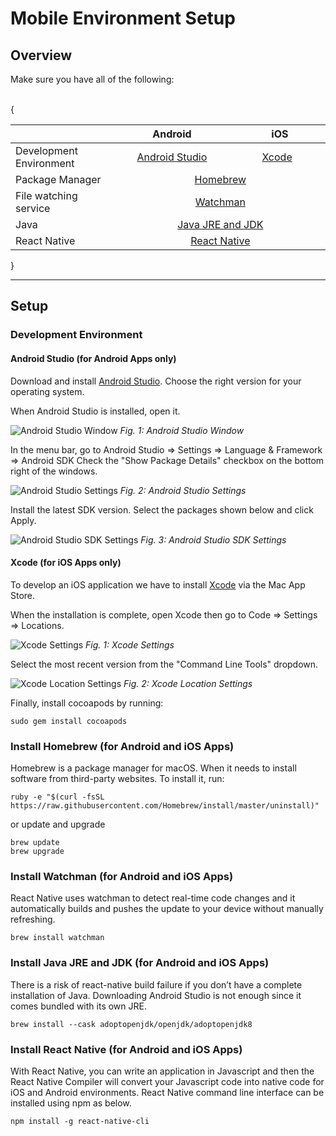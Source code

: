 
# Mobile Environment Setup

## Overview

Make sure you have all of the following:  
  
<br/>
{<div class="tg-wrap"><table>
<thead>
  <tr>
    <th></th>
    <th>&nbsp;&nbsp;&nbsp;&nbsp;&nbsp;&nbsp;&nbsp;&nbsp;&nbsp;&nbsp;&nbsp;&nbsp;Android&nbsp;&nbsp;&nbsp;&nbsp;&nbsp;&nbsp;&nbsp;&nbsp;&nbsp;&nbsp;&nbsp;&nbsp;</th>
    <th>&nbsp;&nbsp;&nbsp;&nbsp;&nbsp;&nbsp;&nbsp;&nbsp;&nbsp;&nbsp;&nbsp;&nbsp;&nbsp;&nbsp;iOS&nbsp;&nbsp;&nbsp;&nbsp;&nbsp;&nbsp;&nbsp;&nbsp;&nbsp;&nbsp;&nbsp;&nbsp;</th>
  </tr>
</thead>
<tbody>
  <tr>
    <td>Development Environment</td>
    <td><center><a href="environment-setup#android-studio">Android Studio</a></center></td>
    <td><center><a href="environment-setup#xcode">Xcode</a></center></td>
  </tr>
  <tr>
    <td>Package Manager</td>
    <td colspan="2"><center><a href="environment-setup#install-homebrew">Homebrew</a></center></td>
  </tr>
  <tr>
    <td>File watching service</td>
    <td colspan="2"><center><a href="environment-setup#install-watchman">Watchman</a></center></td>
  </tr>
  <tr>
    <td>Java</td>
    <td colspan="2"><center><a href="environment-setup#install-java-jre-and-jdk">Java JRE and JDK</a></center></td>
  </tr>
  <tr>
    <td>React Native</td>
    <td colspan="2"><center><a href="environment-setup#install-react-native">React Native</a></center></td>
  </tr>
</tbody>
</table></div>
}

---------------------------------
##  Setup

### Development Environment

#### Android Studio (for Android Apps only)

Download and install [Android Studio](https://developer.android.com/studio).
Choose the right version for your operating system.

When Android Studio is installed, open it.

![Android Studio Window](/connectivity/android-studio.png)
*Fig. 1: Android Studio Window*

In the menu bar, go to Android Studio => Settings => Language & Framework => Android SDK
Check the "Show Package Details" checkbox on the bottom right of the windows.

![Android Studio Settings](/connectivity/android-studio-settings.png)
*Fig. 2: Android Studio Settings*

Install the latest SDK version. Select the packages shown below and click Apply.

![Android Studio SDK Settings](/connectivity/android-studio-SDK.png)
*Fig. 3: Android Studio SDK Settings*

#### Xcode (for iOS Apps only)

To develop an iOS application we have to install [Xcode](https://apps.apple.com/us/app/xcode/id497799835?mt=12) via the Mac App Store.

When the installation is complete, open Xcode then go to Code => Settings => Locations.

![Xcode Settings](/connectivity/Xcode-settings.png)
*Fig. 1: Xcode Settings*

Select the most recent version from the "Command Line Tools" dropdown.

![Xcode Location Settings](/connectivity/Xcode-locations.png)
*Fig. 2: Xcode Location Settings*

Finally, install cocoapods by running:
```console copy
sudo gem install cocoapods
```


### Install Homebrew (for Android and iOS Apps)
Homebrew is a package manager for macOS. When it needs to install software from third-party websites. To install it, run:

```console copy
ruby -e "$(curl -fsSL https://raw.githubusercontent.com/Homebrew/install/master/uninstall)"
```

or update and upgrade
```console copy
brew update
brew upgrade
```

### Install Watchman (for Android and iOS Apps)
React Native uses watchman to detect real-time code changes and it automatically builds and pushes the update to your device without manually refreshing.

```console copy
brew install watchman
```

### Install Java JRE and JDK (for Android and iOS Apps)
 There is a risk of react-native build failure if you don’t have a complete installation of Java. Downloading Android Studio is not enough since it comes bundled with its own JRE.

```console copy
brew install --cask adoptopenjdk/openjdk/adoptopenjdk8
```


### Install React Native (for Android and iOS Apps)
With React Native, you can write an application in Javascript and then the React Native Compiler will convert your Javascript code into native code for iOS and Android environments.
React Native command line interface can be installed using npm as below.

```console copy
npm install -g react-native-cli
```
